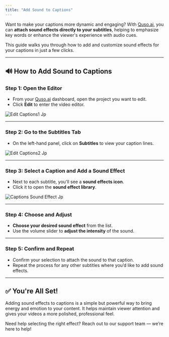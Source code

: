 ```yaml
---
title: "Add Sound to Captions"
---
```


Want to make your captions more dynamic and engaging? With [Quso.ai](http://Quso.ai), you can **attach sound effects directly to your subtitles**, helping to emphasize key words or enhance the viewer's experience with audio cues.

This guide walks you through how to add and customize sound effects for your captions in just a few clicks.

---

## 🔊 How to Add Sound to Captions

### **Step 1: Open the Editor**

- From your [Quso.ai](http://Quso.ai) dashboard, open the project you want to edit.
- Click **Edit** to enter the video editor.

![Edit Captions1 Jp](/images/edit-captions1.jpg)

---

### **Step 2: Go to the Subtitles Tab**

- On the left-hand panel, click on **Subtitles** to view your caption lines.

![Edit Captions2 Jp](/images/edit-captions2.jpg)

---

### **Step 3: Select a Caption and Add a Sound Effect**

- Next to each subtitle, you'll see a **sound effects icon**.
- Click it to open the **sound effect library**.

![Captions Sound Effect Jp](/images/captions-sound-effect.jpg)

---

### **Step 4: Choose and Adjust**

- **Choose your desired sound effect** from the list.
- Use the volume slider to **adjust the intensity** of the sound.

---

### **Step 5: Confirm and Repeat**

- Confirm your selection to attach the sound to that caption.
- Repeat the process for any other subtitles where you’d like to add sound effects.

---

## ✅ You're All Set\!

Adding sound effects to captions is a simple but powerful way to bring energy and emotion to your content. It helps maintain viewer attention and gives your videos a more polished, professional feel.

Need help selecting the right effect? Reach out to our support team — we’re here to help\!